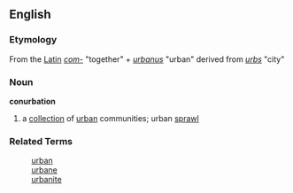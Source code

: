 == English ==
=== Etymology ===
From the [[Latin]] ''[[com-]]'' "together" + ''[[urbanus]]'' "urban" derived from ''[[urbs]]'' "city"

=== Noun ===
'''conurbation'''
# a [[collection]] of [[urban]] communities; urban [[sprawl]]

=== Related Terms ===
:[[urban]]
:[[urbane]]
:[[urbanite]]
